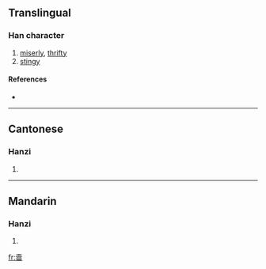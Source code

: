 {{see|嗇}}
==Translingual==

===Han character===
{{Han char|rn=30|rad=口|as=08|sn=11|four=|canj=土金田口 (GCWR)}}

# [[miserly]], [[thrifty]]
# [[stingy]]

====References====
* {{Han ref|kx=0196.261|hdz=10637.110|uh=556C|ud=21868}}

----

==Cantonese==

===Hanzi===
{{yue-hanzi|jyut=|y=sik1}}

# {{defn|Cantonese}}

----

==Mandarin==

===Hanzi===
{{cmn-hanzi|tra=嗇|pin=[[sè]] ([[se4]])|wg=se<sup>4</sup>}}

# {{defn|Mandarin}}

[[fr:啬]]